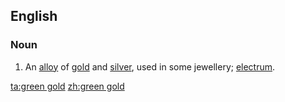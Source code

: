 ==English==
===Noun===
{{en-noun|-|sg=[[green]] [[gold]]}}

# An [[alloy]] of [[gold]] and [[silver]], used in some jewellery; [[electrum]].

[[ta:green gold]]
[[zh:green gold]]